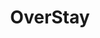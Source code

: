 ---
priority: 5
title: OverStay
description: 3D puzzle game.
thumbnail: /overstay/thumbnail.png
bannerImage: /overstay/OverStay.png
logoImage: /overstay/logo.png
demoLink: https://vlada-morgun.itch.io/overstay
published: false
---